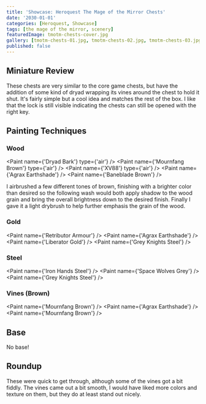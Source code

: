 ```yaml
---
title: 'Showcase: Heroquest The Mage of the Mirror Chests'
date: '2030-01-01'
categories: [Heroquest, Showcase]
tags: [the mage of the mirror, scenery]
featuredImage: tmotm-chests-cover.jpg
gallery: [tmotm-chests-01.jpg, tmotm-chests-02.jpg, tmotm-chests-03.jpg]
published: false
---
```



## Miniature Review

These chests are very similar to the core game chests, but have the addition of some kind of dryad wrapping its vines
around the chest to hold it shut. It's fairly simple but a cool idea and matches the rest of the box. I like that the
lock is still visible indicating the chests can still be opened with the right key.

## Painting Techniques

### Wood

<Paint name={'Dryad Bark'} type={'air'} />
<Paint name={'Mournfang Brown'} type={'air'} />
<Paint name={'XV88'} type={'air'} />
<Paint name={'Agrax Earthshade'} />
<Paint name={'Baneblade Brown'} />

I airbrushed a few different tones of brown, finishing with a brighter color than desired so the following wash
would both apply shadow to the wood grain and bring the overall brightness down to the desired finish.
Finally I gave it a light drybrush to help further emphasis the grain of the wood.

### Gold

<Paint name={'Retributor Armour'} />
<Paint name={'Agrax Earthshade'} />
<Paint name={'Liberator Gold'} />
<Paint name={'Grey Knights Steel'} />

### Steel

<Paint name={'Iron Hands Steel'} />
<Paint name={'Space Wolves Grey'} />
<Paint name={'Grey Knights Steel'} />

### Vines (Brown)

<Paint name={'Mournfang Brown'} />
<Paint name={'Agrax Earthshade'} />
<Paint name={'Mournfang Brown'} />

## Base

No base!

## Roundup

These were quick to get through, although some of the vines got a bit fiddly. The vines came out a bit smooth, I would
have liked more colors and texture on them, but they do at least stand out nicely.
